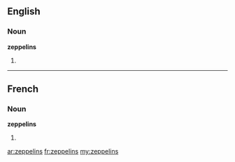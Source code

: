 ==English==

===Noun===
'''zeppelins'''

# {{plural of|[[zeppelin]]}}

----

==French==

===Noun===
'''zeppelins''' {{m}}

# {{plural of|[[zeppelin]]|lang=fr}}

[[ar:zeppelins]]
[[fr:zeppelins]]
[[my:zeppelins]]